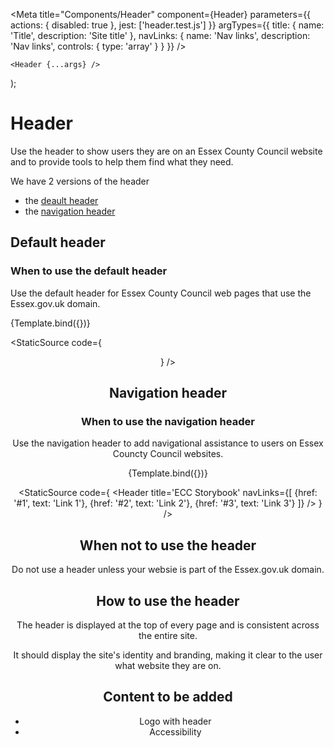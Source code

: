 
<Meta
    title="Components/Header"
    component={Header}
    parameters={{
        actions: {
            disabled: true
        },
        jest: ['header.test.js']
    }}
    argTypes={{
        title: {
            name: 'Title',
            description: 'Site title'
        },
        navLinks: {
            name: 'Nav links',
            description: 'Nav links',
            controls: {
                type: 'array'
            }
        }
    }}
/>

    <Header {...args} />
);

# Header

Use the header to show users they are on an Essex County Council website and to provide tools to help them find what they need.

We have 2 versions of the header

- the [deault header](#default-header)
- the [navigation header](#navigation-header)

## Default header

### When to use the default header

Use the default header for Essex County Council web pages that use the Essex.gov.uk domain.

<Canvas>
    <Story
        name="Default header"
        args={{
            title: 'ECC Storybook'
        }}
    >
        {Template.bind({})}
    </Story>
</Canvas>

<StaticSource code={<Header title='ECC Storybook' />} />

## Navigation header

### When to use the navigation header

Use the navigation header to add navigational assistance to users on Essex Councty Council websites.

<Canvas>
    <Story
        name="Navigation header"
        args={{
            title: 'ECC Storybook',
            navLinks: [
                {href: '#1', text: 'Link 1'},
                {href: '#2', text: 'Link 2'},
                {href: '#3', text: 'Link 3'}
            ]
        }}
    >
        {Template.bind({})}
    </Story>
</Canvas>

<StaticSource
    code={
        <Header
            title='ECC Storybook'
            navLinks={[
                {href: '#1', text: 'Link 1'},
                {href: '#2', text: 'Link 2'},
                {href: '#3', text: 'Link 3'}
            ]}
        />
    }
/>

## When not to use the header

Do not use a header unless your websie is part of the Essex.gov.uk domain.

## How to use the header

The header is displayed at the top of every page and is consistent across the entire site.

It should display the site's identity and branding, making it clear to the user what website they are on.

## Content to be added

- Logo with header
- Accessibility
